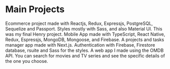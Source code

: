 # Main Projects

<ProjectCard title="AlmaZen" link="https://almazenhenry-51bf6.web.app/, https://github.com/matiasracedo/almazen" bg="linear-gradient(to right, #009245 0%, #FCEE21 100%)">
Ecommerce project made with Reactjs, Redux, Expressjs, PostgreSQL, Sequelize and Passport. Styles mostly with Sass, and also Material UI.
</ProjectCard>

<ProjectCard title="PetBuddies" link="https://github.com/matiasracedo/PetBuddies/, https://github.com/matiasracedo/PetBuddies/" bg="linear-gradient(to right, #662D8C 0%, #ED1E79 100%)">
This was my final Henry project. Mobile App made with TypeScript, React Native, Redux, Espressjs, MongoDB, Mongoose, and Firebase.
</ProjectCard>

<ProjectCard title="Task Manager" link="http://task-test-matiasracedo.vercel.app/, https://github.com/matiasracedo/task-test" bg="linear-gradient(to right, #D585FF 0%, #00FFEE 100%)">
A projects and tasks manager app made with Next.js. Authentication with Firebase, Firestore database, rsuite and Sass for the styles.
</ProjectCard>

<ProjectCard title="Movies App" link="https://movies-app-mdr.web.app/, https://github.com/matiasracedo/movies-app" bg="linear-gradient(to right, #D4145A 0%, #FBB03B 100%)">
A web app I made using the OMDB API. You can search for movies and TV series and see the specific details of the one you choose.
</ProjectCard>

<!---<ProjectCard title="Horus Weather App" link="https://horus-weather-app.web.app/, https://github.com/matiasracedo/horus-weather-app" bg="linear-gradient(to right, #D585FF 0%, #00FFEE 100%)">
A web app made with React Create App. This weather app renders a card for every searched city, and more details when you click on a card.
</ProjectCard>--->
